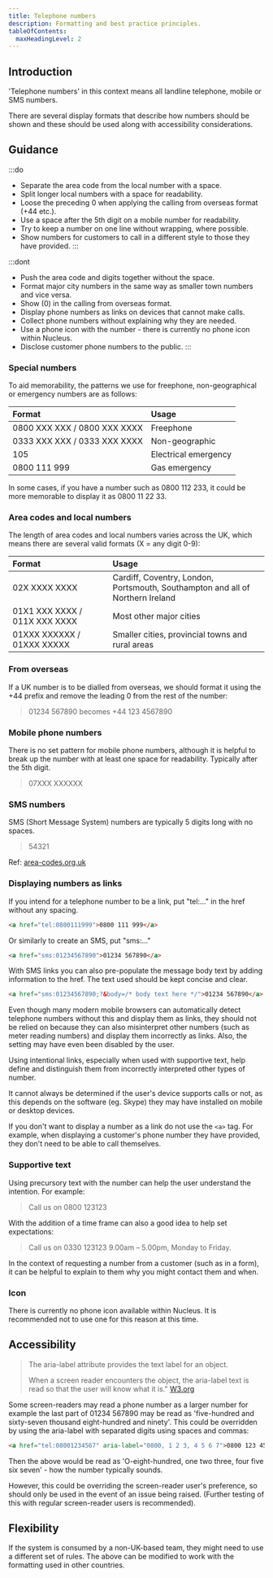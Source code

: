 ```yaml
---
title: Telephone numbers
description: Formatting and best practice principles.
tableOfContents:
  maxHeadingLevel: 2
---
```


## Introduction

'Telephone numbers' in this context means all landline telephone, mobile or SMS numbers.

There are several display formats that describe how numbers should be shown and these should be used along with accessibility considerations.

## Guidance

:::do
- Separate the area code from the local number with a space.
- Split longer local numbers with a space for readability.
- Loose the preceding 0 when applying the calling from overseas format (+44 etc.).
- Use a space after the 5th digit on a mobile number for readability.
- Try to keep a number on one line without wrapping, where possible.
- Show numbers for customers to call in a different style to those they have provided.
:::

:::dont
- Push the area code and digits together without the space.
- Format major city numbers in the same way as smaller town numbers and vice versa.
- Show (0) in the calling from overseas format.
- Display phone numbers as links on devices that cannot make calls.
- Collect phone numbers without explaining why they are needed.
- Use a phone icon with the number - there is currently no phone icon within Nucleus.
- Disclose customer phone numbers to the public.
:::

### Special numbers

To aid memorability, the patterns we use for freephone, non-geographical or emergency numbers are as follows:

| Format | Usage
| :--- | :--- 
| 0800&nbsp;XXX&nbsp;XXX / 0800&nbsp;XXX&nbsp;XXXX | Freephone |
| 0333&nbsp;XXX&nbsp;XXX / 0333&nbsp;XXX&nbsp;XXXX | Non-geographic |
| 105 | Electrical emergency |
| 0800&nbsp;111&nbsp;999 | Gas emergency |

In some cases, if you have a number such as 0800 112 233, it could be more memorable to display it as 0800 11 22 33.

### Area codes and local numbers 

The length of area codes and local numbers varies across the UK, which means there are several valid formats (X = any digit 0-9):

| Format | Usage
| :--- | :--- 
| 02X&nbsp;XXXX&nbsp;XXXX | Cardiff, Coventry, London, Portsmouth, Southampton and all of Northern Ireland |
| 01X1&nbsp;XXX&nbsp;XXXX / 011X&nbsp;XXX&nbsp;XXXX | Most other major cities |
| 01XXX&nbsp;XXXXXX / 01XXX&nbsp;XXXXX | Smaller cities, provincial towns and rural areas |

### From overseas

If a UK number is to be dialled from overseas, we should format it using the +44 prefix and remove the leading 0 from the rest of the number:

> 01234 567890 becomes +44 123 4567890

### Mobile phone numbers

There is no set pattern for mobile phone numbers, although it is helpful to break up the number with at least one space for readability. Typically after the 5th digit.

> 07XXX&nbsp;XXXXXX

### SMS numbers

SMS (Short Message System) numbers are typically 5 digits long with no spaces.

> 54321

Ref: [area-codes.org.uk](http://www.area-codes.org.uk/formatting.php)

### Displaying numbers as links 

If you intend for a telephone number to be a link, put "tel:..." in the href without any spacing. 

```html
<a href="tel:0800111999">0800 111 999</a>
```

Or similarly to create an SMS, put "sms:..."

```html
<a href="sms:01234567890">01234 567890</a>
```

With SMS links you can also pre-populate the message body text by adding information to the href. The text used should be kept concise and clear.

```html
<a href="sms:01234567890;?&body=/* body text here */">01234 567890</a>
```

Even though many modern mobile browsers can automatically detect telephone numbers without this and display them as links, they should not be relied on because they can also misinterpret other numbers (such as meter reading numbers) and display them incorrectly as links. Also, the setting may have even been disabled by the user. 

Using intentional links, especially when used with supportive text, help define and distinguish them from incorrectly interpreted other types of number.

It cannot always be determined if the user's device supports calls or not, as this depends on the software (eg. Skype) they may have installed on mobile or desktop devices.

If you don't want to display a number as a link do not use the `<a>` tag. For example, when displaying a customer's phone number they have provided, they don't need to be able to call themselves. 

### Supportive text

Using precursory text with the number can help the user understand the intention. For example: 

> Call us on 0800 123123

With the addition of a time frame can also a good idea to help set expectations: 

> Call us on 0330 123123 9.00am – 5.00pm, Monday to Friday.

In the context of requesting a number from a customer (such as in a form), it can be helpful to explain to them why you might contact them and when. 

### Icon

There is currently no phone icon available within Nucleus. It is recommended not to use one for this reason at this time.

## Accessibility

> The aria-label attribute provides the text label for an object.
> 
> When a screen reader encounters the object, the aria-label text is read so that the user will know what it is." [W3.org](https://www.w3.org/TR/WCAG20-TECHS/ARIA6.html) 

Some screen-readers may read a phone number as a larger number for example the last part of 01234 567890 may be read as 'five-hundred and sixty-seven thousand eight-hundred and ninety'. This could be overridden by using the aria-label with separated digits using spaces and commas:

```html
<a href="tel:08001234567" aria-label="0800, 1 2 3, 4 5 6 7">0800 123 4567</a>
```

Then the above would be read as 'O-eight-hundred, one two three, four five six seven' - how the number typically sounds.

However, this could be overriding the screen-reader user's preference, so should only be used in the event of an issue being raised. (Further testing of this with regular screen-reader users is recommended).

## Flexibility

If the system is consumed by a non-UK-based team, they might need to use a different set of rules. The above can be modified to work with the formatting used in other countries. 
